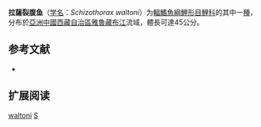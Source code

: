 {{Speciesbox
| name = 拉薩裂腹鱼
| status = LC
| status_system = IUCN3.1
| image = 
| genus = Schizothorax
| species = waltoni
| authority = {{le|Charles Tate Regan|Charles Tate Regan|Regan}}, 1905
| synonyms = *''Oreinus baileyi''<br /><small>Lloyd, 1908</small>
*''Racoma waltoni''<br /><small>Regan, 1905</small>
*''Schizothorax baileyi''<br /><small>Lloyd, 1908</small>
}}

'''拉薩裂腹鱼'''（[[学名|学名]]：''Schizothorax waltoni''）为[[輻鰭魚綱|輻鰭魚綱]][[鯉形目|鯉形目]][[鲤科|鲤科]]的其中一[[種|種]]，分布於[[亞洲|亞洲]][[中國|中國]][[西藏自治區|西藏自治區]][[雅魯藏布江|雅魯藏布江]]流域，體長可達45公分。

== 参考文献 ==
*{{FishBase_species|genus=Schizothorax|species=waltoni|year=2011|month=12}}

== 扩展阅读 ==
{{refbegin}}
{{wikispecies-inline|Schizothorax waltoni|拉薩裂腹鱼}}
{{refend}}
{{Taxonbar|from=Q1100394}}

[[Category:裂腹鱼属|waltoni]]
[[Category:1905年描述的魚類|S]]


{{鲤形目小作品}}